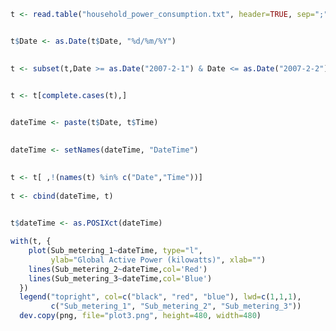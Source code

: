 


```{r}
t <- read.table("household_power_consumption.txt", header=TRUE, sep=";", na.strings = "?", colClasses = c('character','character','numeric','numeric','numeric','numeric','numeric','numeric','numeric'))


t$Date <- as.Date(t$Date, "%d/%m/%Y")
  

t <- subset(t,Date >= as.Date("2007-2-1") & Date <= as.Date("2007-2-2"))
  

t <- t[complete.cases(t),]


dateTime <- paste(t$Date, t$Time)
  

dateTime <- setNames(dateTime, "DateTime")
  

t <- t[ ,!(names(t) %in% c("Date","Time"))]
  
t <- cbind(dateTime, t)
  

t$dateTime <- as.POSIXct(dateTime)

with(t, {
    plot(Sub_metering_1~dateTime, type="l",
         ylab="Global Active Power (kilowatts)", xlab="")
    lines(Sub_metering_2~dateTime,col='Red')
    lines(Sub_metering_3~dateTime,col='Blue')
  })
  legend("topright", col=c("black", "red", "blue"), lwd=c(1,1,1), 
         c("Sub_metering_1", "Sub_metering_2", "Sub_metering_3"))
  dev.copy(png, file="plot3.png", height=480, width=480)

```


```{r}

```


